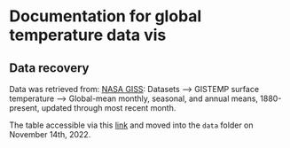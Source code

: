 # Documentation for global temperature data vis


## Data recovery

Data was retrieved from:  [NASA GISS](https://data.giss.nasa.gov): Datasets --> GISTEMP surface temperature --> Global-mean monthly, seasonal, and annual means, 1880-present, updated through most recent month.

The table accessible via this [link](https://data.giss.nasa.gov/gistemp/tabledata_v4/GLB.Ts+dSST.csv) and moved into the `data` folder on November 14th, 2022.

